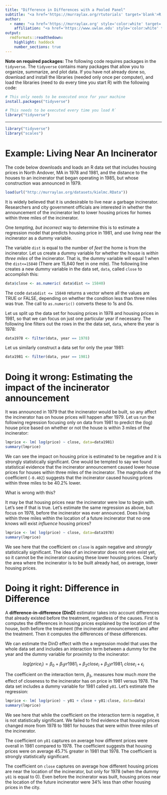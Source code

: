 ```yaml
---
title: "Difference in Differences with a Pooled Panel"
subtitle: "<a href='https://murraylax.org/rtutorials' target='blank'>R Tutorials for Applied Statistics</a>"
author: 
  - name: "<a href='https://murraylax.org' style='color:white' target='blank'>James M. Murray, Ph.D.</a>"
    affiliation: "<a href='https://www.uwlax.edu' style='color:white' target='blank'>University of Wisconsin - La Crosse</a><br/><a href='https://murraylax.org/rtutorials' style='color:white; font-weight: bold;' target='blank'>R Tutorials for Applied Statistics</a>"
output:
  rmdformats::readthedown:
    highlight: haddock
    number_sections: true
---
```


**Note on required packages:**  The following code requires packages in the `tidyverse`. The `tidyverse` contains many packages that allow you to organize, summarize, and plot data. If you have not already done so, download and install the libraries (needed only once per computer), and load the libraries (need to do every time you start R) with the following code:

```r
# This only needs to be executed once for your machine
install.packages("tidyverse")  

# This needs to be executed every time you load R`
library("tidyverse") 
```

* * * * 
```r
library("tidyverse")
library("scales") 
```


# Example: Living Near An Incinerator 

The code below downloads and loads an R data set that includes housing prices in North Andover, MA in 1978 and 1981, and the distance to the houses to an incinerator that began operating in 1985, but whose construction was announced in 1979.  
```r
load(url("http://murraylax.org/datasets/kielmc.RData"))
```

It is widely believed that it is undesirable to live near a garbage incinerator.  Researchers and city government officials are interested in whether the announcement of the incinerator led to lower housing prices for homes within three miles of the incinerator.

One *tempting, but incorrect* way to determine this is to estimate a regression model that predicts housing price in 1981, and use living near the incinerator as a dummy variable.

The variable `dist` is equal to the number of *feet* the home is from the incinerator.  Let us create a dummy variable for whether the house is *within three miles* of the incinerator.  That is, the dummy variable will equal 1 when the `dist<=15840` (There are 15,840 feet in one mile).  The following line creates a new dummy variable in the data set, `data`, called `close` to accomplish this:

```r
data$close <- as.numeric( data$dist <= 15840)
```

The code `data$dist <= 15840` returns a vector where all the values are TRUE or FALSE, depending on whether the condition less than three miles was true.  The call to `as.numeric()` converts these to 1s and 0s.

Let us split up the data set for housing prices in 1978 and housing prices in 1981, so that we can focus on just one particular year if necessary.  The following line filters out the rows in the the data set, `data`, where the year is 1978:

```r
data1978 <- filter(data, year == 1978)
```

Let us similarly construct a data set for only the year 1981:

```r
data1981 <- filter(data, year == 1981)
```

# Doing it wrong: Estimating the impact of the incinerator announcement 

It was announced in 1979 that the incinerator would be built, so any affect the incinerator has on house prices will happen after 1979.  Let us run the following regression focusing only on data from 1981 to predict the (log) house price based on whether or not the house is within 3 miles of the incinerator:

```r
lmprice <- lm( log(price) ~ close, data=data1981)
summary(lmprice)
```

We can see the impact on housing price is estimated to be negative and it is strongly statistically significant. One would be tempted to say we found statistical evidence that the incinerator announcement caused lower house prices for houses within three miles of the incinerator.  The magnitude of the coefficient (`-0.402`) suggests that the incinerator caused housing prices within three miles to be 40.2\% lower.

What is wrong with this?

It may be that housing prices near the incinerator were low to begin with.  Let's see if that is true.  Let's estimate the same regression as above, but focus on 1978, before the incinerator was ever announced.  Does living within three miles within the location of a future incinerator that no one knows will exist *influence* housing prices?

```r
lmprice <- lm( log(price) ~ close, data=data1978)
summary(lmprice)
```

We see here that the coefficient on `close` is again negative and *strongly* statistically significant.  The idea of an incinerator does not even exist yet, so it cannot be the incinerator causing these lower housing prices.  Clearly the area where the incinerator is to be built already had, on average, lower housing prices.

# Doing it right: Difference in Difference 

A **difference-in-difference (DinD)** estimator takes into account differences that already existed before the treatment, regardless of the causes.  First is computes the differences in housing prices explained by the location of the house, both before the treatment (the incinerator announcement) and after the treatment.  Then it computes the differences of these differences.  

We can estimate the DinD effect with the a regression model that uses the whole data set and includes an interaction term between a dummy for the year and the dummy variable for proximity to the incinerator:

$$ log(price_i) = \beta_0 + \beta_1 yr1981_i + \beta_2 close_i + \beta_3 yr1981_i ~ close_i + \epsilon_i $$

The coefficient on the interaction term, $\beta_3$, measures how much *more* the effect of closeness to the incinerator has on price in 1981 versus 1978.  The data set includes a dummy variable for 1981 called `y81`.  Let's estimate the regression:

```r
lmprice <- lm( log(price) ~ y81 + close + y81:close, data=data)
summary(lmprice)
```

We see here that while the coefficient on the interaction term is negative, it is not statistically significant.  We failed to find evidence that housing prices changed more from 1978 to 1981 for houses that were within three miles of the incinerator.  

The coefficient on `y81` captures on average how different prices were overall in 1981 compared to 1978.  The coefficient suggests that housing prices were on average 45.7\% greater in 1981 that 1978.  The coefficient is strongly statistically significant.

The coefficient on `close` captures on average how different housing prices are near the location of the incinerator, but only for 1978 (when the dummy `y81` is equal to 0).  Even before the incinerator was built, housing prices near the location of the future incinerator were 34\% less than other housing prices in the city.

